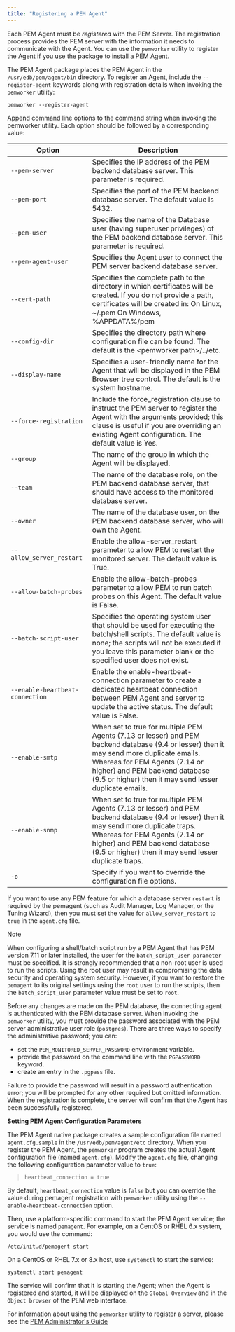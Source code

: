 ```yaml
---
title: "Registering a PEM Agent"
---
```


<div id="registering_a_pem_agent" class="registered_link"></div>




Each PEM Agent must be *registered* with the PEM Server. The registration process provides the PEM server with the information it needs to communicate with the Agent. You can use the `pemworker` utility to register the Agent if you use the package to install a PEM Agent.

The PEM Agent package places the PEM Agent in the `/usr/edb/pem/agent/bin` directory. To register an Agent, include the `--register-agent` keywords along with registration details when invoking the `pemworker` utility:

``` text
pemworker --register-agent
```

Append command line options to the command string when invoking the pemworker utility. Each option should be followed by a corresponding value:

| Option                          | Description                                                                                                                                                                                                                                                           |
|---------------------------------|-----------------------------------------------------------------------------------------------------------------------------------------------------------------------------------------------------------------------------------------------------------------------|
| `--pem-server`                  | Specifies the IP address of the PEM backend database server. This parameter is required.                                                                                                                                                                              |
| `--pem-port`                    | Specifies the port of the PEM backend database server. The default value is 5432.                                                                                                                                                                                     |
| `--pem-user`                    | Specifies the name of the Database user (having superuser privileges) of the PEM backend database server. This parameter is required.                                                                                                                                 |
| `--pem-agent-user`              | Specifies the Agent user to connect the PEM server backend database server.                                                                                                                                                                                           |
| `--cert-path`                   | Specifies the complete path to the directory in which certificates will be created. If you do not provide a path, certificates will be created in: On Linux, \~/.pem On Windows, %APPDATA%/pem                                                                        |
| `--config-dir`                  | Specifies the directory path where configuration file can be found. The default is the &lt;pemworker path&gt;/../etc.                                                                                                                                                 |
| `--display-name`                | Specifies a user-friendly name for the Agent that will be displayed in the PEM Browser tree control. The default is the system hostname.                                                                                                                              |
| `--force-registration`          | Include the force\_registration clause to instruct the PEM server to register the Agent with the arguments provided; this clause is useful if you are overriding an existing Agent configuration. The default value is Yes.                                           |
| `--group`                       | The name of the group in which the Agent will be displayed.                                                                                                                                                                                                           |
| `--team`                        | The name of the database role, on the PEM backend database server, that should have access to the monitored database server.                                                                                                                                          |
| `--owner`                       | The name of the database user, on the PEM backend database server, who will own the Agent.                                                                                                                                                                            |
| `--allow_server_restart`        | Enable the allow-server\_restart parameter to allow PEM to restart the monitored server. The default value is True.                                                                                                                                                   |
| `--allow-batch-probes`          | Enable the allow-batch-probes parameter to allow PEM to run batch probes on this Agent. The default value is False.                                                                                                                                                   |
| `--batch-script-user`           | Specifies the operating system user that should be used for executing the batch/shell scripts. The default value is none; the scripts will not be executed if you leave this parameter blank or the specified user does not exist.                                    |
| `--enable-heartbeat-connection` | Enable the enable-heartbeat-connection parameter to create a dedicated heartbeat connection between PEM Agent and server to update the active status. The default value is False.                                                                                     |
| `--enable-smtp`                 | When set to true for multiple PEM Agents (7.13 or lesser) and PEM backend database (9.4 or lesser) then it may send more duplicate emails. Whereas for PEM Agents (7.14 or higher) and PEM backend database (9.5 or higher) then it may send lesser duplicate emails. |
| `--enable-snmp`                 | When set to true for multiple PEM Agents (7.13 or lesser) and PEM backend database (9.4 or lesser) then it may send more duplicate traps. Whereas for PEM Agents (7.14 or higher) and PEM backend database (9.5 or higher) then it may send lesser duplicate traps.   |
| `-o`                            | Specify if you want to override the configuration file options.                                                                                                                                                                                                       |

If you want to use any PEM feature for which a database server `restart` is required by the pemagent (such as Audit Manager, Log Manager, or the Tuning Wizard), then you must set the value for `allow_server_restart` to `true` in the `agent.cfg` file.

<div class="note">

<div class="title">

Note

</div>

When configuring a shell/batch script run by a PEM Agent that has PEM version 7.11 or later installed, the user for the `batch_script_user parameter` must be specified. It is strongly recommended that a non-root user is used to run the scripts. Using the root user may result in compromising the data security and operating system security. However, if you want to restore the `pemagent` to its original settings using the `root` user to run the scripts, then the `batch_script_user` parameter value must be set to `root`.

</div>

Before any changes are made on the PEM database, the connecting agent is authenticated with the PEM database server. When invoking the `pemworker` utility, you must provide the password associated with the PEM server administrative user role (`postgres`). There are three ways to specify the administrative password; you can:

-   set the `PEM_MONITORED_SERVER_PASSWORD` environment variable.
-   provide the password on the command line with the `PGPASSWORD` keyword.
-   create an entry in the `.pgpass` file.

Failure to provide the password will result in a password authentication error; you will be prompted for any other required but omitted information. When the registration is complete, the server will confirm that the Agent has been successfully registered.

**Setting PEM Agent Configuration Parameters**

The PEM Agent native package creates a sample configuration file named `agent.cfg.sample` in the `/usr/edb/pem/agent/etc` directory. When you register the PEM Agent, the `pemworker` program creates the actual Agent configuration file (named `agent.cfg`). Modify the `agent.cfg` file, changing the following configuration parameter value to `true`:

> `heartbeat_connection = true`

By default, `heartbeat_connection` value is `false` but you can override the value during pemagent registration with `pemworker` utility using the `--enable-heartbeat-connection` option.

Then, use a platform-specific command to start the PEM Agent service; the service is named `pemagent`. For example, on a CentOS or RHEL 6.x system, you would use the command:

``` text
/etc/init.d/pemagent start
```

On a CentOS or RHEL 7.x or 8.x host, use `systemctl` to start the service:

``` text
systemctl start pemagent
```

The service will confirm that it is starting the Agent; when the Agent is registered and started, it will be displayed on the `Global Overview` and in the `Object browser` of the PEM web interface.

For information about using the `pemworker` utility to register a server, please see the [PEM Administrator's Guide](https://www.enterprisedb.com/edb-docs)
